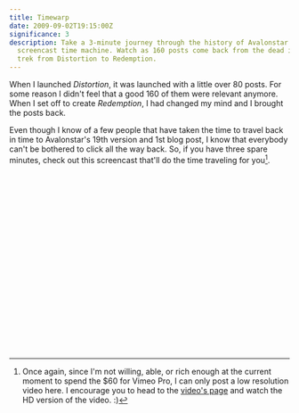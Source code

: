 ```yaml
---
title: Timewarp
date: 2009-09-02T19:15:00Z
significance: 3
description: Take a 3-minute journey through the history of Avalonstar with this
  screencast time machine. Watch as 160 posts come back from the dead in this
  trek from Distortion to Redemption.
---
```


When I launched _Distortion_, it was launched with a little over 80 posts. For some reason I didn't feel that a good 160 of them were relevant anymore. When I set off to create _Redemption_, I had changed my mind and I brought the posts back.

Even though I know of a few people that have taken the time to travel back in time to Avalonstar's 19th version and 1st blog post, I know that everybody can't be bothered to click all the way back. So, if you have three spare minutes, check out this screencast that'll do the time traveling for you[^1].

<object width="510" height="319">
  <param name="allowfullscreen" value="true" />
  <param name="allowscriptaccess" value="always" />
  <param
    name="movie"
    value="http://vimeo.com/moogaloop.swf?clip_id=6408152&amp;server=vimeo.com&amp;show_title=1&amp;show_byline=1&amp;show_portrait=0&amp;color=59a5d1&amp;fullscreen=1"
  />
  <embed
    src="http://vimeo.com/moogaloop.swf?clip_id=6408152&amp;server=vimeo.com&amp;show_title=1&amp;show_byline=1&amp;show_portrait=0&amp;color=59a5d1&amp;fullscreen=1"
    type="application/x-shockwave-flash"
    allowfullscreen="true"
    allowscriptaccess="always"
    width="510"
    height="319"
  ></embed>
</object>

[^1]: Once again, since I'm not willing, able, or rich enough at the current moment to spend the $60 for Vimeo Pro, I can only post a low resolution video here. I encourage you to head to the [video's page][1] and watch the HD version of the video. :)

[1]: http://vimeo.com/6408152
